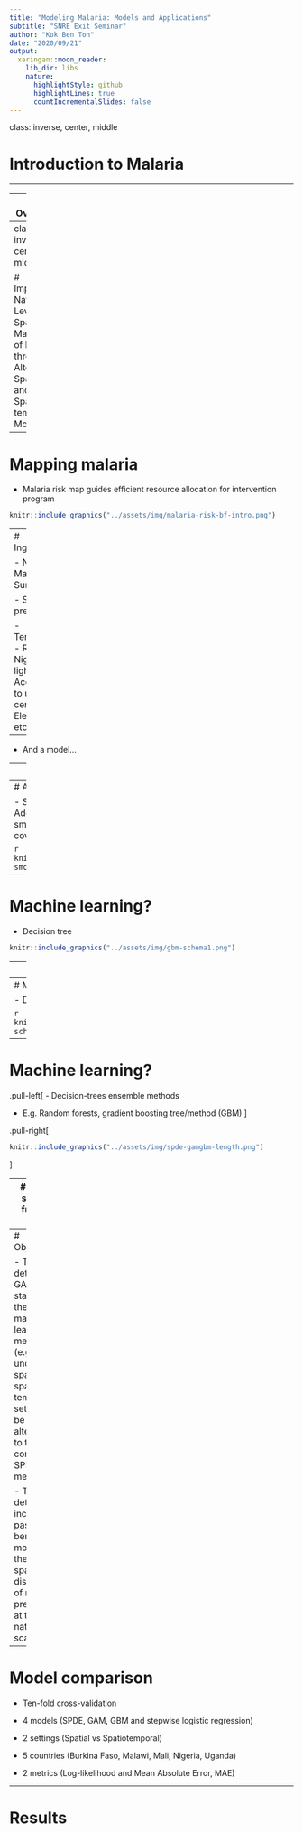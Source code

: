 ```yaml
---
title: "Modeling Malaria: Models and Applications"
subtitle: "SNRE Exit Seminar"
author: "Kok Ben Toh"
date: "2020/09/21"
output:
  xaringan::moon_reader:
    lib_dir: libs
    nature:
      highlightStyle: github
      highlightLines: true
      countIncrementalSlides: false
---
```

class: inverse, center, middle

# Introduction to Malaria

---

---
# Overview

- Improving National Level Spatial Mapping of Malaria through Alternative Spatial and Spatio-temporal Models

- Interlude 1

- Guiding placement of health facilities using malaria criteria and interactive tool

- Interlude 2

- Decision Support Tool to Predict Causes of Childhood Febrile Illness Using a Bayesian Model Approach

---
class: inverse, center, middle

# Improving National Level Spatial Mapping of Malaria through Alternative Spatial and Spatio-temporal Models

---
# Mapping malaria

- Malaria risk map guides efficient resource allocation for intervention program 

```r
knitr::include_graphics("../assets/img/malaria-risk-bf-intro.png")
```

---
# Ingredients

- National Malaria Survey Data

- Spatial predictors

  - Temperature
  - Rainfall
  - Nighttime lights
  - Accessibility to urban centers
  - Elevation
  - etc.

--

- And a model...

---
# Choice of Model

- Most common approach: Gaussian Process Model
  - Points close to the observed data point should share similar prevalence

```r
knitr::include_graphics("../assets/img/gp-correl.gif")
```

  - Time consuming as sampling point large
  - Commonly approximated using Stochastic Partial Differential Equation (SPDE) + Integrated Nested Laplace Approximation (INLA)

---
# Alternative model?

- Spatial smoothing using Generalized Additive Model (GAM)
  - An underlying smoothed "landscape" unexplained by the covariates

```r
knitr::include_graphics("../assets/img/gam-smoothed.png")
```

---
# Machine learning?

- Decision tree

```r
knitr::include_graphics("../assets/img/gbm-schema1.png")
```

---
# Machine learning?

- Decision tree

```r
knitr::include_graphics("../assets/img/gbm-schema2.png")
```

---
# Machine learning?

- Decision tree

```r
knitr::include_graphics("../assets/img/gbm-schema3.png")
```

---
# Machine learning?

.pull-left[
- Decision-trees ensemble methods

- E.g. Random forests, gradient boosting tree/method (GBM)
]

.pull-right[
```r
knitr::include_graphics("../assets/img/spde-gamgbm-length.png")
```
]

---
# Borrow strength from the past?

- More and more countries now have multiple years of national malaria survey data.
  - e.g. Burkina Faso 2010 vs 2014

- Spatial vs Spatiotemporal setting

```r
knitr::include_graphics("../assets/img/temporal-choice.png")
```

---
# Objectives

- To determine if GAM and state-of-the-art machine learning method (e.g. GBM), under both spatial and spatio-temporal setting, can be good alternatives to the more complicated SPDE method

- To determine if inclusion of past data is beneficial in modeling the current spatial distribution of malaria prevalence at the national scale

---
# Model comparison

- Ten-fold cross-validation

- 4 models (SPDE, GAM, GBM and stepwise logistic regression)

- 2 settings (Spatial vs Spatiotemporal)

- 5 countries (Burkina Faso, Malawi, Mali, Nigeria, Uganda)

- 2 metrics (Log-likelihood and Mean Absolute Error, MAE)

---
# Results


